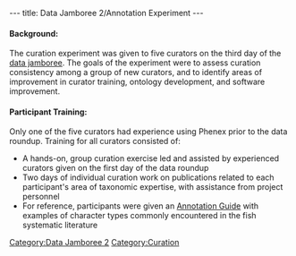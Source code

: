 ---
title: Data Jamboree 2/Annotation Experiment
---

====Background:====
The curation experiment was given to five curators on the third day of the [[Data_Jamboree_2/Agenda | data jamboree]]. The goals of the experiment were to assess curation consistency among a group of new curators, and to identify areas of improvement in curator training, ontology development, and software improvement.  

====Participant Training:====
Only one of the five curators had experience using Phenex prior to the data roundup.  Training for all curators consisted of:

* A hands-on, group curation exercise led and assisted by experienced curators given on the first day of the data roundup
* Two days of individual curation work on publications related to each participant's area of taxonomic expertise, with assistance from project personnel
* For reference, participants were given an [[Guide_to_Character_Annotation | Annotation Guide]] with examples of character types commonly encountered in the fish systematic literature

[[Category:Data Jamboree 2]]
[[Category:Curation]]